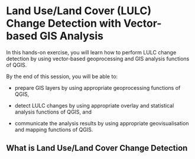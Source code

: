 # Land Use/Land Cover (LULC) Change Detection  with Vector-based GIS Analysis

In this hands-on exercise, you will learn how to perform LULC change detection by using vector-based geoprocessing and GIS analysis functions of QGIS.

By the end of this session, you will be able to:

-   prepare GIS layers by using appropriate geoprocessing functions of QGIS,

-   detect LULC changes by using appropriate overlay and statistical analysis functions of QGIS, and

-   communicate the analysis results by using appropriate geovisualisation and mapping functions of QGIS.

## What is Land Use/Land Cover Change Detection
